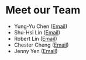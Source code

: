 # Meet our Team

- Yung-Yu Chen ([Email](mailto:yyc@sciwork.dev))
- Shu-Hsi Lin ([Email](mailto:suci@sciwork.dev))
- Robert Lin ([Email](mailto:rlin@sciwork.dev))
- Chester Cheng ([Email](mailto:chester@sciwork.dev))
- Jenny Yen ([Email](mailto:jennyyen@sciwork.dev))
